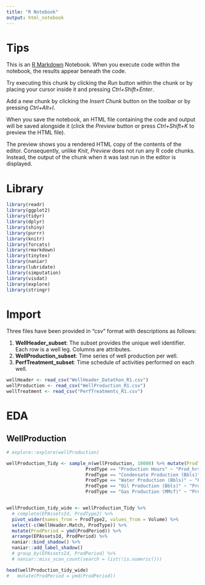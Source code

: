 ```yaml
---
title: "R Notebook"
output: html_notebook
---
```


# Tips
This is an [R Markdown](http://rmarkdown.rstudio.com) Notebook. When you execute code within the notebook, the results appear beneath the code. 

Try executing this chunk by clicking the *Run* button within the chunk or by placing your cursor inside it and pressing *Ctrl+Shift+Enter*. 

Add a new chunk by clicking the *Insert Chunk* button on the toolbar or by pressing *Ctrl+Alt+I*.

When you save the notebook, an HTML file containing the code and output will be saved alongside it (click the *Preview* button or press *Ctrl+Shift+K* to preview the HTML file).

The preview shows you a rendered HTML copy of the contents of the editor. Consequently, unlike *Knit*, *Preview* does not run any R code chunks. Instead, the output of the chunk when it was last run in the editor is displayed.


# Library

```r
library(readr)
library(ggplot2)
library(tidyr)
library(dplyr)
library(shiny)
library(purrr)
library(knitr)
library(forcats)
library(rmarkdown)
library(tinytex)
library(naniar)
library(lubridate)
library(simputation)
library(visdat)
library(explore)
library(stringr)
```


# Import

Three files have been provided in "csv" format with descriptions as follows:

 1. **WellHeader_subset**: The subset provides the unique well identifier. Each row is a well leg. Columns are attributes.
 2. **WellProduction_subset**: Time series of well production per well.
 3. **PerfTreatment_subset**: Time schedule of activities performed on each well.

```r
wellHeader <- read_csv("WellHeader_Datathon_R1.csv")
wellProduction <- read_csv("WellProduction_R1.csv")
wellTreatment <- read_csv("PerfTreatments_R1.csv")
```

# EDA

## WellProduction

```r
# explore::explore(wellProduction)
```

```r
wellProduction_Tidy <- sample_n(wellProduction, 10000) %>% mutate(ProdType2 = case_when(
                             ProdType == "Production Hours" ~ "Prod_hrs",
                             ProdType == "Condensate Production (Bbls)" ~ "Prod_cond",
                             ProdType == "Water Production (Bbls)" ~ "Prod_water",
                             ProdType == "Oil Production (Bbls)" ~ "Prod_oil",
                             ProdType == "Gas Production (MMcf)" ~ "Prod_gas"))


wellProduction_tidy_wide <- wellProduction_Tidy %>% 
  # complete(EPAssetsId, ProdType2) %>%
  pivot_wider(names_from = ProdType2, values_from = Volume) %>% 
  select(-c(WellHeader.Match, ProdType)) %>% 
  mutate(ProdPeriod = ymd(ProdPeriod)) %>% 
  arrange(EPAssetsId, ProdPeriod) %>% 
  naniar::bind_shadow() %>% 
  naniar::add_label_shadow() 
  # group_by(EPAssetsId, ProdPeriod) %>% 
  # naniar::miss_scan_count(search = list(!is.numeric()))

head(wellProduction_tidy_wide)
#   mutate(ProdPeriod = ymd(ProdPeriod))
```


